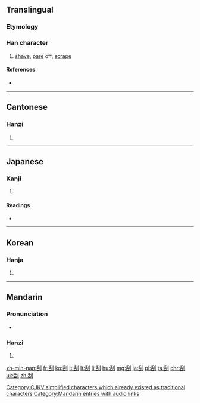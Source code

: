 {{also|颳}}
==Translingual==

===Etymology===
{{Han compound|𠯑|刀|c1=p|c2=s|t2=knife|ls=psc}}

[[Category:CJKV simplified characters which already existed as traditional characters]]

===Han character===
{{Han char|rn=18|rad=刀|as=06|sn=8|four=2260<sub>0</sub>|canj=竹口中弓 (HRLN)|ids=⿰[[舌]][[刂]]}}

# [[shave]], [[pare]] off, [[scrape]]

====References====
* {{Han ref|kx=0138.290|dkj=01943|dj=0314.070|hdz=10335.030|uh=522E|ud=21038|bh=A8ED|bd=43245}}

----

==Cantonese==

===Hanzi===
{{yue-hanzi|jyut=|y=gwaat3|tra=颳}}

# {{defn|lang=yue|sort=刀06}}

----

==Japanese==

===Kanji===
{{ja-kanji|grade=|rs=刀06}}

# {{defn|lang=ja|sort=刀06}}

====Readings====
* {{ja-readings|on=[[かつ]] (katsu), [[けち]] (kechi)|kun=[[けずる]] (kezuru), [[きさぐ]] (kisagu), [[きさげ]] (kisage), [[こそぐ]] (kosogu), [[こそげる]] (kosogeru)}}

----

==Korean==

===Hanja===
{{ko-hanja|hangeul=괄|rv=gwal|mr=kwal}}

# {{defn|lang=ko|sort=刀06}}

----

==Mandarin==

===Pronunciation===
* {{audio|zh-guā.ogg|audio|lang=cmn}}

===Hanzi===
{{cmn-hanzi|tra=颳|pin=[[guā]] ([[gua1]])|wg=kua<sup>1</sup>}}

# {{defn|lang=cmn|sort=刀06}}

[[Category:Mandarin entries with audio links]]

[[zh-min-nan:刮]]
[[fr:刮]]
[[ko:刮]]
[[it:刮]]
[[lt:刮]]
[[li:刮]]
[[hu:刮]]
[[mg:刮]]
[[ja:刮]]
[[pl:刮]]
[[ta:刮]]
[[chr:刮]]
[[uk:刮]]
[[zh:刮]]